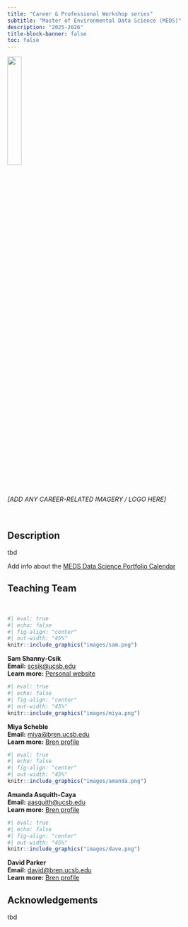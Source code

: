```yaml
---
title: "Career & Professional Workshop series"
subtitle: "Master of Environmental Data Science (MEDS)"
description: "2025-2026"
title-block-banner: false
toc: false
---
```


::: {.center-text}
![](images/bren-meds-hex.png){width="25%" fig-alt="Alt text here."}
:::

::: {.center-text .gray-text}
*[ADD ANY CAREER-RELATED IMAGERY / LOGO HERE]* 
:::

<br>

## Description

tbd

Add info about the [MEDS Data Science Portfolio Calendar](https://docs.google.com/spreadsheets/d/1ttUyJWGn2GHFThHCbUHl4ByfK1a_UzJ51QwRZRynUbc/edit?usp=sharing){target="_blank"}

## Teaching Team

<br>

::: {.grid}

::: {.g-col-12 .g-col-md-3}
```r
#| eval: true 
#| echo: false
#| fig-align: "center"
#| out-width: "45%" 
knitr::include_graphics("images/sam.png")
```
::: {.center-text}
[**Sam Shanny-Csik**]{.teal-text}  
**Email:** [scsik@ucsb.edu](mailto::scsik@ucsb.edu)  
**Learn more:** [Personal website](https://samanthacsik.github.io/){target="_blank"}
:::
:::

::: {.g-col-12 .g-col-md-3}
```r
#| eval: true 
#| echo: false
#| fig-align: "center"
#| out-width: "45%" 
knitr::include_graphics("images/miya.png")
```
::: {.center-text}
[**Miya Scheble**]{.teal-text}  
**Email:** [miya@bren.ucsb.edu](mailto::miya@bren.ucsb.edu)  
**Learn more:** [Bren profile](https://bren.ucsb.edu/people/miya-scheble){target="_blank"}
:::
:::

::: {.g-col-12 .g-col-md-3}
```r
#| eval: true 
#| echo: false
#| fig-align: "center"
#| out-width: "45%" 
knitr::include_graphics("images/amanda.png")
```
::: {.center-text}
[**Amanda Asquith-Caya**]{.teal-text}  
**Email:** [aasquith@ucsb.edu](mailto::aasquith@ucsb.edu)  
**Learn more:** [Bren profile](https://bren.ucsb.edu/people/amanda-asquith-caya){target="_blank"}
:::
:::

::: {.g-col-12 .g-col-md-3}
```r
#| eval: true 
#| echo: false
#| fig-align: "center"
#| out-width: "45%" 
knitr::include_graphics("images/dave.png")
```
::: {.center-text}
[**David Parker**]{.teal-text}  
**Email:** [david@bren.ucsb.edu](mailto::miya@bren.ucsb.edu)  
**Learn more:** [Bren profile](https://bren.ucsb.edu/people/david-parker){target="_blank"}
:::
:::

:::


## Acknowledgements

tbd